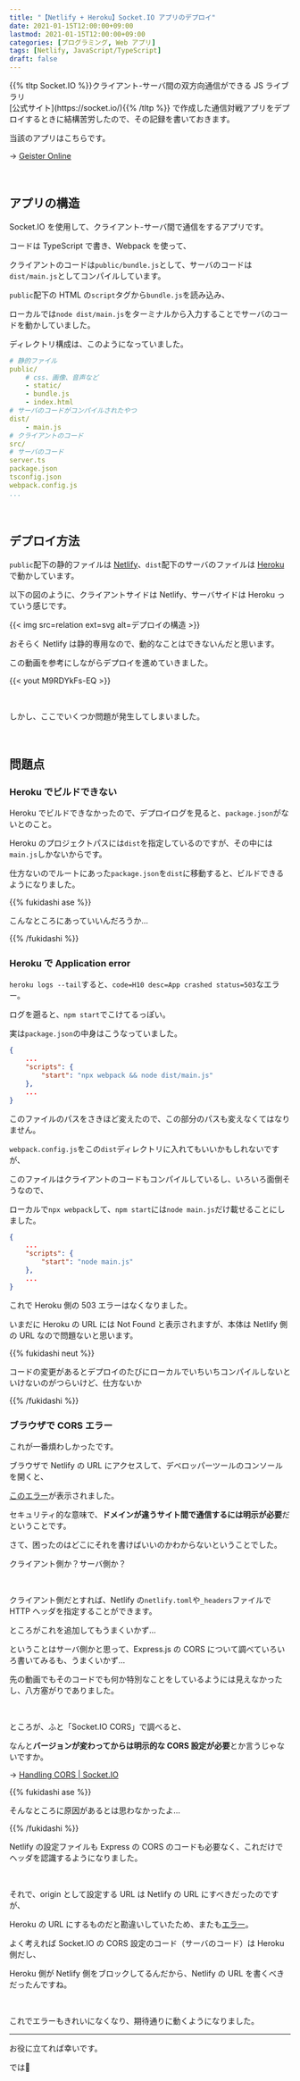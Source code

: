 ```yaml
---
title: "【Netlify + Heroku】Socket.IO アプリのデプロイ"
date: 2021-01-15T12:00:00+09:00
lastmod: 2021-01-15T12:00:00+09:00
categories: [プログラミング, Web アプリ]
tags: [Netlify, JavaScript/TypeScript]
draft: false
---
```


<p>{{% tltp Socket.IO %}}クライアント-サーバ間の双方向通信ができる JS ライブラリ<br>[公式サイト](https://socket.io/){{% /tltp %}}
 で作成した通信対戦アプリをデプロイするときに結構苦労したので、その記録を書いておきます。</p>

<!--more-->

当該のアプリはこちらです。

→ [Geister Online](https://geister-online.netlify.app)

<br>

## アプリの構造

Socket.IO を使用して、クライアント-サーバ間で通信をするアプリです。

コードは TypeScript で書き、Webpack を使って、

クライアントのコードは`public/bundle.js`として、サーバのコードは`dist/main.js`としてコンパイルしています。

`public`配下の HTML の`script`タグから`bundle.js`を読み込み、

ローカルでは`node dist/main.js`をターミナルから入力することでサーバのコードを動かしていました。

ディレクトリ構成は、このようになっていました。

```yml {linenos=false}
# 静的ファイル
public/
    # css、画像、音声など
    - static/
    - bundle.js
    - index.html
# サーバのコードがコンパイルされたやつ
dist/
    - main.js
# クライアントのコード
src/
# サーバのコード
server.ts
package.json
tsconfig.json
webpack.config.js
...
```

<br>

## デプロイ方法

`public`配下の静的ファイルは [Netlify](https://www.netlify.com/)、`dist`配下のサーバのファイルは [Heroku](https://jp.heroku.com/) で動かしています。

以下の図のように、クライアントサイドは Netlify、サーバサイドは Heroku っていう感じです。

{{< img src=relation ext=svg alt=デプロイの構造 >}}

おそらく Netlify は静的専用なので、動的なことはできないんだと思います。

この動画を参考にしながらデプロイを進めていきました。

{{< yout M9RDYkFs-EQ >}}

<br>

しかし、ここでいくつか問題が発生してしまいました。

<br>

## 問題点

### Heroku でビルドできない

Heroku でビルドできなかったので、デプロイログを見ると、`package.json`がないとのこと。

Heroku のプロジェクトパスには`dist`を指定しているのですが、その中には`main.js`しかないからです。

仕方ないのでルートにあった`package.json`を`dist`に移動すると、ビルドできるようになりました。

{{% fukidashi ase %}}

こんなところにあっていいんだろうか…

{{% /fukidashi %}}

### Heroku で Application error

`heroku logs --tail`すると、`code=H10 desc=App crashed status=503`なエラー。

ログを遡ると、`npm start`でこけてるっぽい。

実は`package.json`の中身はこうなっていました。

```json:package.json
{
    ...
    "scripts": {
        "start": "npx webpack && node dist/main.js"
    },
    ...
}
```

このファイルのパスをさきほど変えたので、この部分のパスも変えなくてはなりません。

`webpack.config.js`をこの`dist`ディレクトリに入れてもいいかもしれないですが、

このファイルはクライアントのコードもコンパイルしているし、いろいろ面倒そうなので、

ローカルで`npx webpack`して、`npm start`には`node main.js`だけ載せることにしました。

```json:package.json
{
    ...
    "scripts": {
        "start": "node main.js"
    },
    ...
}
```

これで Heroku 側の 503 エラーはなくなりました。

いまだに Heroku の URL には Not Found と表示されますが、本体は Netlify 側の URL なので問題ないと思います。

{{% fukidashi neut %}}

コードの変更があるとデプロイのたびにローカルでいちいちコンパイルしないといけないのがつらいけど、仕方ないか

{{% /fukidashi %}}

### ブラウザで CORS エラー

これが一番煩わしかったです。

ブラウザで Netlify の URL にアクセスして、デベロッパーツールのコンソールを開くと、

[このエラー](https://developer.mozilla.org/ja/docs/Web/HTTP/CORS/Errors/CORSMissingAllowOrigin)が表示されました。

セキュリティ的な意味で、**ドメインが違うサイト間で通信するには明示が必要**だということです。

さて、困ったのはどこにそれを書けばいいのかわからないということでした。

クライアント側か？サーバ側か？

<br>

クライアント側だとすれば、Netlify の`netlify.toml`や`_headers`ファイルで HTTP ヘッダを指定することができます。

ところがこれを追加してもうまくいかず…

ということはサーバ側かと思って、Express.js の CORS について調べていろいろ書いてみるも、うまくいかず…

先の動画でもそのコードでも何か特別なことをしているようには見えなかったし、八方塞がりでありました。

<br>

ところが、ふと「Socket.IO CORS」で調べると、

なんと**バージョンが変わってからは明示的な CORS 設定が必要**とか言うじゃないですか。

→ [Handling CORS | Socket.IO](https://socket.io/docs/v3/handling-cors/)

{{% fukidashi ase %}}

そんなところに原因があるとは思わなかったよ…

{{% /fukidashi %}}

Netlify の設定ファイルも Express の CORS のコードも必要なく、これだけでヘッダを認識するようになりました。

<br>

それで、origin として設定する URL は Netlify の URL にすべきだったのですが、

Heroku の URL にするものだと勘違いしていたため、またも[エラー](https://developer.mozilla.org/ja/docs/Web/HTTP/CORS/Errors/CORSAllowOriginNotMatchingOrigin)。

よく考えれば Socket.IO の CORS 設定のコード（サーバのコード）は Heroku 側だし、

Heroku 側が Netlify 側をブロックしてるんだから、Netlify の URL を書くべきだったんですね。

<br>

これでエラーもきれいになくなり、期待通りに動くようになりました。

---

お役に立てれば幸いです。

では:wave: